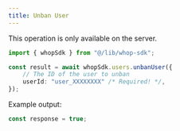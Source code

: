 ```yaml
---
title: Unban User
---
```

<Note>This operation is only available on the server.</Note>
```typescript
import { whopSdk } from "@/lib/whop-sdk";

const result = await whopSdk.users.unbanUser({
	// The ID of the user to unban
	userId: "user_XXXXXXXX" /* Required! */,
});

```

Example output:

```typescript
const response = true;

```
